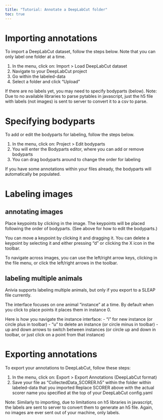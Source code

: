 ```yaml
---
title: "Tutorial: Annotate a DeepLabCut folder"
toc: true
---
```

  

# Importing annotations

To import a DeepLabCut dataset, follow the steps below.
Note that you can only label one folder at a time. 

1. In the menu, click on: Import > Load DeepLabCut dataset 
2. Navigate to your DeepLabCut project
3. Go within the labeled-data
4. Select a folder and click "Upload"

If there are no labels yet, you may need to specify bodyparts (below).
Note: Due to no available libraries to parse pytables in javascript, just the h5 file with labels (not images) is sent to server to convert it to a csv to parse. 

  
# Specifying bodyparts

To add or edit the bodyparts for labeling, follow the steps below.

1. In the menu, click on: Project > Edit bodyparts
2. You will enter the Bodyparts editor, where you can add or remove bodyparts
3. You can drag bodyparts around to change the order for labeling

If you have some annotations within your files already, the bodyparts will automatically be populated.

# Labeling images

## annotating images

Place keypoints by clicking in the image. The keypoints will be placed following the order of bodyparts. (See above for how to edit the bodyparts.) 

You can move a keypoint by clicking it and dragging it.
You can delete a keypoint by selecting it and either pressing "d" or clicking the X icon in the toolbar.

To navigate across images, you can use the left/right arrow keys, clicking in the file menu, or click the left/right arrows in the toolbar.

## labeling multiple animals

Anivia supports labeling multiple animals, but only if you export to a SLEAP file currently.

The interface focuses on one animal "instance" at a time. By default when you click to place points it places them in instance 0. 

Here is how you navigate the instance interface:
- "i" for new instance (or circle plus in toolbar)
- "u" to delete an instance  (or circle minus in toolbar)
- up and down arrows to switch between instances (or circle up and down in toolbar, or just click on a point from that instance)

# Exporting annotations

To export your annotations to DeepLabCut, follow these steps:

1. In the menu, click on: Export > Export Annotations (DeepLabCut format)
2. Save your file as "CollectedData_SCORER.h5" within the folder within labeled-data that you imported
Replace SCORER above with the actual scorer name you specified at the top of your DeepLabCut config.yaml
 
Note: Similarly to importing, due to limitations on h5 libraries in javascript, the labels are sent to server to convert them to generate an h5 file. Again, no images are ever sent out of your machine, only labels.

